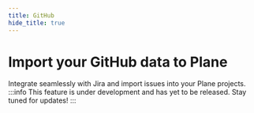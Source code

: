 ```yaml
---
title: GitHub
hide_title: true
---
```



<div className="tag-wrapper">
 <h1>Import your GitHub data to Plane</h1>
<Tags 
  tags={[ 
    { name: "Pro", additionalClass: "pro" }
  ]} 
 />
</div>

Integrate seamlessly with Jira and import issues into your Plane projects. 
:::info
This feature is under development and has yet to be released. Stay tuned for updates!
:::

